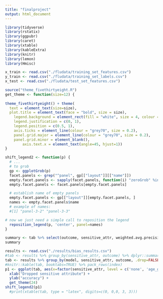 ```yaml
---
title: "finalproject"
output: html_document
---
```


```r
library(tidyverse)
library(rstatix)
library(ggpubr)
library(caret)
library(xtable)
library(kableExtra)
library(knitr)
library(lemon)
library(Hmisc)

```

```r
x_train <- read.csv("./fludata/training_set_features.csv")
y_train <- read.csv("./fludata/training_set_labels.csv")
x_test <- read.csv("./fludata/test_set_features.csv")
```

```r
source("theme_fivethirtyeight.R")
get_theme <- function(size=12) {
  
theme_fivethirtyeight() + theme(
  text = element_text(size=size),
  plot.title = element_text(face = "bold", size = size),
    legend.background = element_rect(fill = "white", size = 4, colour = "white"),
    legend.justification = c(0, 1),
    legend.position = c(0.5, 1),
    axis.ticks = element_line(colour = "grey70", size = 0.2),
    panel.grid.major = element_line(colour = "grey70", size = 0.2),
    panel.grid.minor = element_blank(),
        axis.text.x = element_text(angle=45, hjust=1))
}
```

```r
shift_legend2 <- function(p) {
  # ...
  # to grob
  gp <- ggplotGrob(p)
  facet.panels <- grep("^panel", gp[["layout"]][["name"]])
  empty.facet.panels <- sapply(facet.panels, function(i) "zeroGrob" %in% class(gp[["grobs"]][[i]]))
  empty.facet.panels <- facet.panels[empty.facet.panels]

  # establish name of empty panels
  empty.facet.panels <- gp[["layout"]][empty.facet.panels, ]
  names <- empty.facet.panels$name
  # example of names:
  #[1] "panel-3-2" "panel-3-3"

# now we just need a simple call to reposition the legend
  reposition_legend(p, 'center', panel=names)
}

```

```r
summary <- tab %>% select(outcome, sensitive_attr, weighted.avg.precision, weighted.avg.recall, weighted.avg.f1.score) %>% arrange(model, outcome)
summary
```

```r
results <- read.csv("./results/bias_results.csv")
#tab <- results %>% group_by(sensitive_attr, outcome) %>% dplyr::summarise(Mean = mean(accuracy), sd = sd(accuracy)) %>% arrange(outcome)
tab <- results %>% group_by(model, sensitive_attr, outcome, .drop=FALSE) %>% summarise_at(vars(-cv_index), mean)
#knitr::kable(tab, booktabs=TRUE) %>% pack_rows(index)
p1 <- ggplot(tab, aes(x=factor(sensitive_attr, level = c('none', 'age_group', 'income_poverty', "marital_status", "race", "sex")), y = accuracy, color=model, group=model)) + geom_point() + geom_line(position=position_dodge(width=0.2))+ facet_wrap(model~outcome, nrow = 3, strip.position = "bottom") + get_theme(18) +  theme(legend.text=element_text(size=36), legend.key.size = unit(3,"line")) +  ggtitle("Drop in accuracy after orthogonal projection")+
  xlab("Dropped sensitive attribute") +
  ylab("accuracy") +
  get_theme(24)
shift_legend2(p1)
  #print(xtable(tab, type = "latex", digits=c(0, 0,0, 3, 3)))
```

